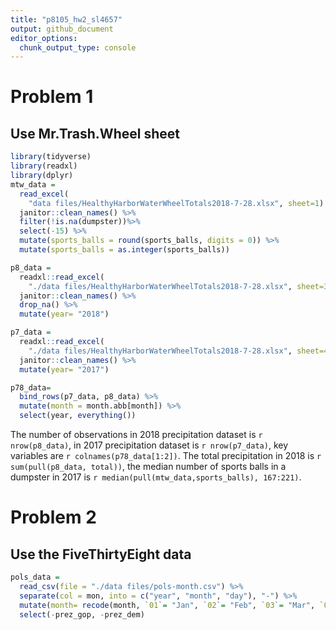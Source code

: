 ```yaml
---
title: "p8105_hw2_sl4657"
output: github_document
editor_options: 
  chunk_output_type: console
---
```


# Problem 1
## Use Mr.Trash.Wheel sheet
```r
library(tidyverse)
library(readxl)
library(dplyr)
mtw_data = 
  read_excel(
    "data files/HealthyHarborWaterWheelTotals2018-7-28.xlsx", sheet=1) %>% 
  janitor::clean_names() %>% 
  filter(!is.na(dumpster))%>% 
  select(-15) %>% 
  mutate(sports_balls = round(sports_balls, digits = 0)) %>% 
  mutate(sports_balls = as.integer(sports_balls))
```

```r
p8_data = 
  readxl::read_excel(
    "./data files/HealthyHarborWaterWheelTotals2018-7-28.xlsx", sheet=3,range = "A2:B14") %>% 
  janitor::clean_names() %>% 
  drop_na() %>% 
  mutate(year= "2018")

p7_data = 
  readxl::read_excel(
    "./data files/HealthyHarborWaterWheelTotals2018-7-28.xlsx", sheet=4,range = "A2:B14") %>% 
  janitor::clean_names() %>% 
  mutate(year= "2017")

p78_data=
  bind_rows(p7_data, p8_data) %>% 
  mutate(month = month.abb[month]) %>% 
  select(year, everything())
```
The number of observations in 2018 precipitation dataset is `r nrow(p8_data)`, in 2017 precipitation dataset is `r nrow(p7_data)`, key variables are `r colnames(p78_data[1:2])`. The total precipitation in 2018 is `r sum(pull(p8_data, total))`, the median number of sports balls in a dumpster in 2017 is `r median(pull(mtw_data,sports_balls), 167:221)`.

# Problem 2
##  Use the FiveThirtyEight data
```r
pols_data = 
  read_csv(file = "./data files/pols-month.csv") %>% 
  separate(col = mon, into = c("year", "month", "day"), "-") %>%
  mutate(month= recode(month, `01`= "Jan", `02`= "Feb", `03`= "Mar", `04`= "Apr", `05`= "May", `06`= "Jun", `07`= "Jul", `08`= "Aug", `09`= "Sep", `10`= "Oct", `11`= "Nov", `12`= "Dec")) %>% 
  select(-prez_gop, -prez_dem)
```





